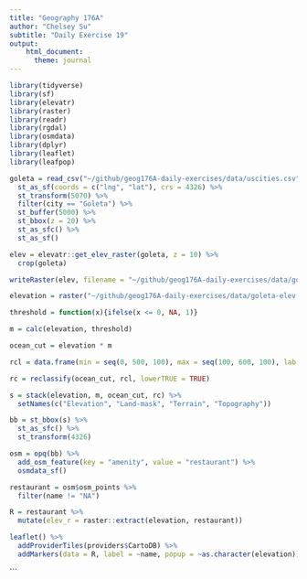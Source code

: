 ```yaml
---
title: "Geography 176A"
author: "Chelsey Su"
subtitle: "Daily Exercise 19"
output:
    html_document:
      theme: journal
---
```

```r
library(tidyverse)
library(sf)
library(elevatr)
library(raster)
library(readr)
library(rgdal)
library(osmdata)
library(dplyr)
library(leaflet)
library(leafpop)
```

```r
goleta = read_csv("~/github/geog176A-daily-exercises/data/uscities.csv") %>%  
  st_as_sf(coords = c("lng", "lat"), crs = 4326) %>%
  st_transform(5070) %>%
  filter(city == "Goleta") %>%
  st_buffer(5000) %>% 
  st_bbox(z = 20) %>% 
  st_as_sfc() %>% 
  st_as_sf()

elev = elevatr::get_elev_raster(goleta, z = 10) %>% 
  crop(goleta)

writeRaster(elev, filename = "~/github/geog176A-daily-exercises/data/goleta-elev.tif", overwrite = TRUE)

elevation = raster("~/github/geog176A-daily-exercises/data/goleta-elev.tif")

threshold = function(x){ifelse(x <= 0, NA, 1)}

m = calc(elevation, threshold)

ocean_cut = elevation * m

rcl = data.frame(min = seq(0, 500, 100), max = seq(100, 600, 100), lab = c(0:5))

rc = reclassify(ocean_cut, rcl, lowerTRUE = TRUE)

s = stack(elevation, m, ocean_cut, rc) %>% 
  setNames(c("Elevation", "Land-mask", "Terrain", "Topography"))

bb = st_bbox(s) %>% 
  st_as_sfc() %>% 
  st_transform(4326)

osm = opq(bb) %>% 
  add_osm_feature(key = "amenity", value = "restaurant") %>% 
  osmdata_sf()

restaurant = osm$osm_points %>% 
  filter(name != "NA")

R = restaurant %>%
  mutate(elev_r = raster::extract(elevation, restaurant)) 

leaflet() %>% 
  addProviderTiles(providers$CartoDB) %>% 
  addMarkers(data = R, label = ~name, popup = ~as.character(elevation))
```


```

